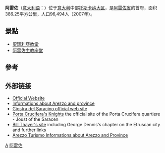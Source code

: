 {{Infobox Italian comune
| name                = 阿雷佐<BR>Arezzo
| official_name       = Comune di Arezzo
| native_name         = 
| image_skyline       = 
| imagesize           = 
| image_alt           = 
| image_caption       = 
| image_shield        = Arezzo-Stemma.png
| shield_alt          = 
| image_map           = 
| map_alt             = 
| map_caption         = 
| pushpin_label_position = 
| pushpin_map_alt     = 
| latd  = 43 |latm  = 28 |lats  = 24 |latNS  = N
| longd = 11 |longm = 52 |longs =  12 |longEW = E
| coordinates_type    = region:IT_type:city(96494)
| coordinates_display = title
| coordinates_footnotes = 
| region              = {{RegioneIT|sigla=TOS}}
| province            = [[阿雷佐省|阿雷佐省]] (AR)
| frazioni            = 
| mayor_party         = 
| mayor               = 
| area_footnotes      = 
| area_total_km2      = 386.25
| population_footnotes =  <ref>[http://demo.istat.it/pop2014/index1.html GeoDemo - Istat.it]</ref>
| population_total    = 99232
| population_as_of    = 2013年12月
| pop_density_footnotes = 
| population_demonym  = 
| elevation_footnotes = 
| elevation_m         = 296
| twin1               = 
| twin1_country       = 
| saint               = Saint Donatus of Arezzo
| day                 = 8月7日
| postal_code         = 52100
| area_code           = 0575
| website             = {{official website|http://www.comune.arezzo.it/}}
| footnotes           = 
}}
'''阿雷佐'''（[[意大利语|意大利语]]：'''{{lang|it|Arezzo}}'''）位于[[意大利|意大利]]中部[[托斯卡纳大区|托斯卡纳大区]]，是[[阿雷佐省|阿雷佐省]]的首府，面积386.25平方公里，人口96,494人（2007年）。

==景點==
*[[聖瑪利亞教堂_(阿雷佐)|聖瑪利亞教堂]]
*[[阿雷佐主教座堂|阿雷佐主教座堂]]

==參考==
{{reflist}}

== 外部链接 ==
* [http://www.comune.arezzo.it/ Official Website] {{Wayback|url=http://www.comune.arezzo.it/ |date=20080123170920 }} {{it icon}}
* [http://www.arezzocitta.com/ Informations about Arezzo and province] {{Wayback|url=http://www.arezzocitta.com/ |date=20070509111031 }} {{it icon}}
* [http://www.giostradelsaracino.arezzo.it/default.asp?id=home/ Giostra del Saracino official web site] {{Wayback|url=http://www.giostradelsaracino.arezzo.it/default.asp?id=home%2F |date=20210212223830 }}
* [http://www.portacrucifera.it Porta Crucifera's Knights] {{Wayback|url=http://www.portacrucifera.it/ |date=20121108170306 }} the official site of the Porta Crucifera quartiere - Joust of the Saracen
* [http://penelope.uchicago.edu/Thayer/E/Gazetteer/Places/Europe/Italy/Toscana/Arezzo/Arezzo/Arezzo/home.html Bill Thayer's site] including George Dennis's chapter on the Etruscan city and further links
* [http://www.arezzoturismo.it/ Arezzo Turismo Informations about Arezzo and Province] {{Wayback|url=http://www.arezzoturismo.it/ |date=20210123201436 }} {{it icon}}

{{阿雷佐省市鎮}}

{{Authority control}}
[[Category:阿雷佐省市镇|A]]
[[Category:阿雷佐|]]

{{Italy-geo-stub}}